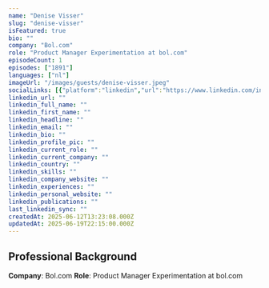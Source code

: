```yaml
---
name: "Denise Visser"
slug: "denise-visser"
isFeatured: true
bio: ""
company: "Bol.com"
role: "Product Manager Experimentation at bol.com"
episodeCount: 1
episodes: ["1891"]
languages: ["nl"]
imageUrl: "/images/guests/denise-visser.jpeg"
socialLinks: [{"platform":"linkedin","url":"https://www.linkedin.com/in/denisevisser"}]
linkedin_url: ""
linkedin_full_name: ""
linkedin_first_name: ""
linkedin_headline: ""
linkedin_email: ""
linkedin_bio: ""
linkedin_profile_pic: ""
linkedin_current_role: ""
linkedin_current_company: ""
linkedin_country: ""
linkedin_skills: ""
linkedin_company_website: ""
linkedin_experiences: ""
linkedin_personal_website: ""
linkedin_publications: ""
last_linkedin_sync: ""
createdAt: 2025-06-12T13:23:08.000Z
updatedAt: 2025-06-19T22:15:00.000Z
---
```


## Professional Background

**Company**: Bol.com
**Role**: Product Manager Experimentation at bol.com

